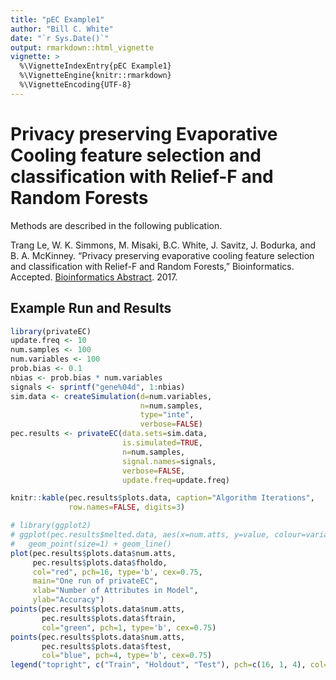 ```yaml
---
title: "pEC Example1"
author: "Bill C. White"
date: "`r Sys.Date()`"
output: rmarkdown::html_vignette
vignette: >
  %\VignetteIndexEntry{pEC Example1}
  %\VignetteEngine{knitr::rmarkdown}
  %\VignetteEncoding{UTF-8}
---
```


# Privacy preserving Evaporative Cooling feature selection and classification with Relief-F and Random Forests

Methods are described in the following publication.

Trang Le, W. K. Simmons, M. Misaki, B.C. White, J. Savitz, J. Bodurka, and B. A. McKinney. “Privacy preserving evaporative cooling feature selection and classification with Relief-F and Random Forests,” Bioinformatics. Accepted. [Bioinformatics Abstract](https://doi.org/10.1093/bioinformatics/btx298). 2017.

## Example Run and Results

```r
library(privateEC)
update.freq <- 10
num.samples <- 100
num.variables <- 100
prob.bias <- 0.1
nbias <- prob.bias * num.variables
signals <- sprintf("gene%04d", 1:nbias)
sim.data <- createSimulation(d=num.variables, 
                             n=num.samples,
                             type="inte", 
                             verbose=FALSE)
pec.results <- privateEC(data.sets=sim.data, 
                         is.simulated=TRUE, 
                         n=num.samples,
                         signal.names=signals, 
                         verbose=FALSE, 
                         update.freq=update.freq)
```

```r
knitr::kable(pec.results$plots.data, caption="Algorithm Iterations",
             row.names=FALSE, digits=3)
```

```r
# library(ggplot2)
# ggplot(pec.results$melted.data, aes(x=num.atts, y=value, colour=variable)) +
#   geom_point(size=1) + geom_line()
plot(pec.results$plots.data$num.atts, 
     pec.results$plots.data$fholdo, 
     col="red", pch=16, type='b', cex=0.75, 
     main="One run of privateEC",
     xlab="Number of Attributes in Model",
     ylab="Accuracy")
points(pec.results$plots.data$num.atts, 
       pec.results$plots.data$ftrain, 
       col="green", pch=1, type='b', cex=0.75)
points(pec.results$plots.data$num.atts, 
       pec.results$plots.data$ftest, 
       col="blue", pch=4, type='b', cex=0.75)
legend("topright", c("Train", "Holdout", "Test"), pch=c(16, 1, 4), col=c("red", "green", "blue"), cex=0.75)
```
